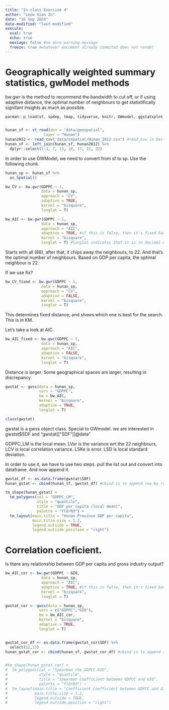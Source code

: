 ```yaml
---
title: "In-class Exercise 4"
author: "Leow Xian Zu"
date: "16 Sep 2024"
date-modified: "last-modified"
execute:
  eval: true
  echo: true 
  message: false #no more warning message
  freeze: true #whatever document already commited does not render
---
```


# Geographically weighted summary statistics, gwModel methods

bw.gwr is the method to recommend the bandwidth to cut off, or if using adaptive distance, the optimal number of neighbours to get statistifically signifant insights as much as possible.

```r
pacman::p_load(sf, spdep, tmap, tidyverse, knitr, GWmodel, ggstatsplot, viridis)


hunan_sf <- st_read(dsn = "data/geospatial", 
                 layer = "Hunan")
hunan2012 <- read_csv("data/aspatial/Hunan_2012.csv") #read_csv is better
hunan_sf <- left_join(hunan_sf, hunan2012) %>%
  dplyr::select(1:3, 7, 15, 16, 17, 31, 32)
```

In order to use GWModel, we need to convert from sf to sp.
Use the following chunk.

```r
hunan_sp <- hunan_sf %>%
  as_Spatial()
```

```r
bw_CV <- bw.gwr(GDPPC ~ 1,
                data = hunan_sp,
                approach = "CV",
                adaptive = TRUE,
                kernel = "bisquare",
                longlat = T)
```

```r
bw_AIC <- bw.gwr(GDPPC ~ 1,
                data = hunan_sp,
                approach = "AIC",
                adaptive = TRUE, #if this is false, then it's fixed bandwidth
                kernel = "bisquare",
                longlat = T) #longlat indicates that it is in decimel degree. documentation says if it's set to TRUE, it applies "great circle distance calculation" Only thing to take note here, is because it is global, it is in kilometres (converted to kilometres). Later when we see the results of a fixed kernel, they are in km.
```

Starts with all (88), after that, it chips away the neighbours, to 22. And that's the optimal number of neighbours. Based on GDP per capita, the optimal neighbour is 22.

If we use fix?
```r
bw_CV_fixed <- bw.gwr(GDPPC ~ 1,
                data = hunan_sp,
                approach = "CV",
                adaptive = FALSE,
                kernel = "bisquare",
                longlat = T)
```
This determines fixed distance, and shows which one is best for the search. This is in KM.

Let's take a look at AIC.

```r
bw_AIC_fixed <- bw.gwr(GDPPC ~ 1,
                data = hunan_sp,
                approach = "AIC",
                adaptive = FALSE,
                kernel = "bisquare",
                longlat = T)
```

Distance is larger. Some geographical spaces are larger, resulting in discrepancy.

```r
gwstat <- gwss(data = hunan_sp,
               vars = "GDPPC",
               bw = bw_AIC,
               kernel = "bisquare",
               adaptive = TRUE,
               longlat = T)
```

```r
class(gwstat)
```

gwstat is a gwss object class. Special to GWmodel.
we are interested in gwstst$SDF and "gwstat[["SDF"]]@data"

GDPPC_LM is the local mean. LVar is the variance wrt the 22 neighbours, LCV is local correlation variance. LSKe is error. LSD is local standard deviation.

In order to use it, we have to use two steps. pull the list out and convert into dataframe. And now append it.

```r
gwstat_df <- as.data.frame(gwstat$SDF)
hunan_gstat <- cbind(hunan_sf, gwstat_df) #cbind is to append row by row. Sequence matters.
```


```r
tm_shape(hunan_gstat) +
  tm_polygons(col = "GDPPC_LM", 
              style = "quantile",
              title = "GDP per capita (local mean)",
              palette = "YlOrRd") +
  tm_layout(main.title = "Hunan Province GDP per capita",
            main.title.size = 1.2,
            legend.outside = TRUE,
            legend.outside.position = "right")
```

# Correlation coeficient.

Is there any relationship between GDP per capita and gross industry output?

```r

bw_AIC_cor <- bw.gwr(GDPPC ~ GIO,
                data = hunan_sp,
                approach = "AIC",
                adaptive = TRUE, #if this is false, then it's fixed bandwidth
                kernel = "bisquare",
                longlat = T)

gwstat_cor <- gwss(data = hunan_sp,
               vars = c("GDPPC","GIO"),
               bw = bw_AIC_cor,
               kernel = "bisquare",
               adaptive = TRUE,
               longlat = T) 


gwstat_cor_df <- as.data.frame(gwstat_cor$SDF) %>%
  select(12,13)
hunan_gstat_cor <- cbind(hunan_sf, gwstat_cor_df) #cbind is to append row by row. Sequence matters.


#tm_shape(hunan_gstat_cor) +
#  tm_polygons(col = "Spearman_rho_GDPCC.GIO", 
#              style = "quantile",
#              title = "Spearman Coefficient between GDPCC and GIO",
#              palette = "YlOrRd") +
#  tm_layout(main.title = "Coefficient Coefficient between GDPCC and GIO",
#            main.title.size = 1.2,
#            legend.outside = TRUE,
#            legend.outside.position = "right")

```